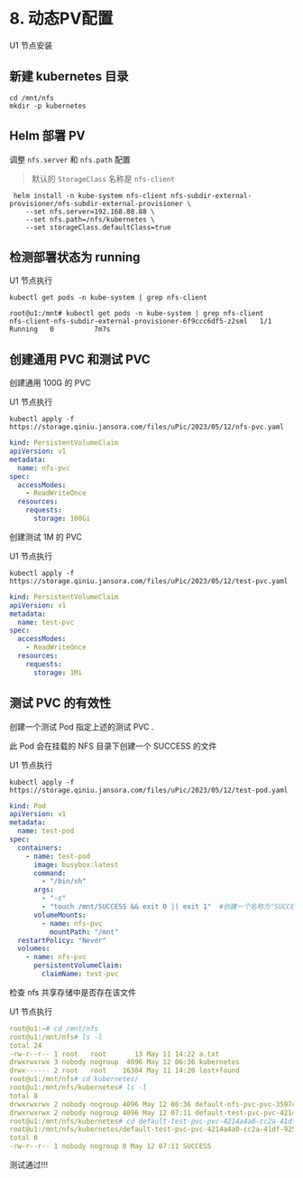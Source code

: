 # 8. 动态PV配置


<Callout type="warning" emoji="⚠️">
    U1 节点安装
</Callout>


## 新建 kubernetes 目录

```
cd /mnt/nfs
mkdir -p kubernetes

```
## Helm 部署 PV

调整 `nfs.server` 和 `nfs.path` 配置

> 默认的 `StorageClass` 名称是 `nfs-client`

```
 helm install -n kube-system nfs-client nfs-subdir-external-provisioner/nfs-subdir-external-provisioner \
    --set nfs.server=192.168.88.88 \
    --set nfs.path=/nfs/kubernetes \
    --set storageClass.defaultClass=true

```
## 检测部署状态为 running

U1 节点执行

```
kubectl get pods -n kube-system | grep nfs-client

root@u1:/mnt# kubectl get pods -n kube-system | grep nfs-client
nfs-client-nfs-subdir-external-provisioner-6f9ccc6df5-z2sml   1/1     Running   0          7m7s
```

##  创建通用 PVC 和测试 PVC

创建通用 100G 的 PVC

U1 节点执行
```
kubectl apply -f https://storage.qiniu.jansora.com/files/uPic/2023/05/12/nfs-pvc.yaml
```

```yaml filename="nfs-pvc.yaml"
kind: PersistentVolumeClaim
apiVersion: v1
metadata:
  name: nfs-pvc
spec:
  accessModes:
    - ReadWriteOnce
  resources:
    requests:
      storage: 100Gi
```

创建测试 1M 的 PVC

U1 节点执行

```
kubectl apply -f https://storage.qiniu.jansora.com/files/uPic/2023/05/12/test-pvc.yaml
```

```yaml filename="test-pvc.yaml"
kind: PersistentVolumeClaim
apiVersion: v1
metadata:
  name: test-pvc
spec:
  accessModes:
    - ReadWriteOnce
  resources:
    requests:
      storage: 1Mi
```
##  测试 PVC 的有效性

创建一个测试 Pod 指定上述的测试 PVC .

此 Pod 会在挂载的 NFS 目录下创建一个 SUCCESS 的文件

U1 节点执行

```
kubectl apply -f https://storage.qiniu.jansora.com/files/uPic/2023/05/12/test-pod.yaml
```
```yaml filename="test-pod.yaml"
kind: Pod
apiVersion: v1
metadata:
  name: test-pod
spec:
  containers:
    - name: test-pod
      image: busybox:latest
      command:
        - "/bin/sh"
      args:
        - "-c"
        - "touch /mnt/SUCCESS && exit 0 || exit 1"  #创建一个名称为"SUCCESS"的文件
      volumeMounts:
        - name: nfs-pvc
          mountPath: "/mnt"
  restartPolicy: "Never"
  volumes:
    - name: nfs-pvc
      persistentVolumeClaim:
        claimName: test-pvc
```

检查 nfs 共享存储中是否存在该文件

U1 节点执行

```yaml
root@u1:~# cd /mnt/nfs
root@u1:/mnt/nfs# ls -l
total 24
-rw-r--r-- 1 root   root       13 May 11 14:22 a.txt
drwxrwxrwx 3 nobody nogroup  4096 May 12 06:36 kubernetes
drwx------ 2 root   root    16384 May 11 14:20 lost+found
root@u1:/mnt/nfs# cd kubernetes/
root@u1:/mnt/nfs/kubernetes# ls -l
total 8
drwxrwxrwx 2 nobody nogroup 4096 May 12 06:36 default-nfs-pvc-pvc-3597cad2-005b-4da2-b6bc-f69f9ccdb8c1
drwxrwxrwx 2 nobody nogroup 4096 May 12 07:11 default-test-pvc-pvc-4214a4a0-cc2a-41df-9251-9e08ed536e8b
root@u1:/mnt/nfs/kubernetes# cd default-test-pvc-pvc-4214a4a0-cc2a-41df-9251-9e08ed536e8b/
root@u1:/mnt/nfs/kubernetes/default-test-pvc-pvc-4214a4a0-cc2a-41df-9251-9e08ed536e8b# ls -l
total 0
-rw-r--r-- 1 nobody nogroup 0 May 12 07:11 SUCCESS
```

测试通过!!!

